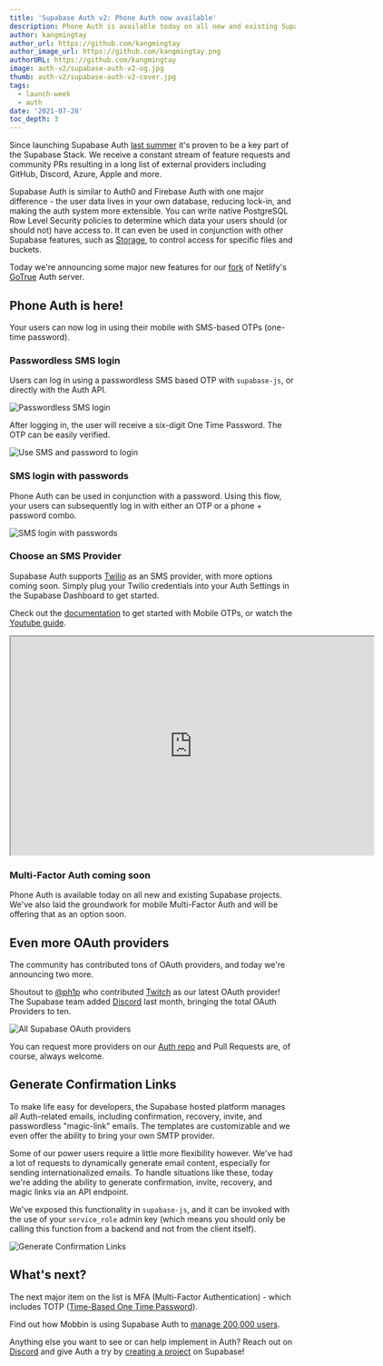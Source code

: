 ```yaml
---
title: 'Supabase Auth v2: Phone Auth now available'
description: Phone Auth is available today on all new and existing Supabase projects.
author: kangmingtay
author_url: https://github.com/kangmingtay
author_image_url: https://github.com/kangmingtay.png
authorURL: https://github.com/kangmingtay
image: auth-v2/supabase-auth-v2-og.jpg
thumb: auth-v2/supabase-auth-v2-cover.jpg
tags:
  - launch-week
  - auth
date: '2021-07-28'
toc_depth: 3
---
```


Since launching Supabase Auth [last summer](https://news.ycombinator.com/item?id=24072051) it's proven to be a key part of the Supabase Stack.
We receive a constant stream of feature requests and community PRs resulting in a long
list of external providers including GitHub, Discord, Azure, Apple and more.

Supabase Auth is similar to Auth0 and Firebase Auth with one major difference - the user data lives in your own database,
reducing lock-in, and making the auth system more extensible. You can write native PostgreSQL Row Level Security policies to
determine which data your users should (or should not) have access to. It can even be used in conjunction with other Supabase features,
such as [Storage](/storage), to control access for specific files and buckets.

Today we're announcing some major new features for our [fork](https://github.com/supabase/gotrue) of Netlify's [GoTrue](https://github.com/netlify/gotrue) Auth server.

## Phone Auth is here!

Your users can now log in using their mobile with SMS-based OTPs (one-time password).

### Passwordless SMS login

Users can log in using a passwordless SMS based OTP with `supabase-js`, or directly with the Auth API.

![Passwordless SMS login](/images/blog/auth-v2/passwordless-login.png)

After logging in, the user will receive a six-digit One Time Password. The OTP can be easily verified.

![Use SMS and password to login](/images/blog/auth-v2/verify-otp.png)

### SMS login with passwords

Phone Auth can be used in conjunction with a password. Using this flow, your users can subsequently log in
with either an OTP or a phone + password combo.

![SMS login with passwords](/images/blog/auth-v2/phone-and-password-login.png)

### Choose an SMS Provider

Supabase Auth supports [Twilio](https://www.twilio.com/) as an SMS provider, with more options coming soon.
Simply plug your Twilio credentials into your Auth Settings in the Supabase Dashboard to get started.

Check out the [documentation](/docs/guides/auth/auth-twilio) to get started with Mobile OTPs,
or watch the [Youtube guide](https://youtu.be/akScoPO01bc).

<iframe
  className="w-full video-with-border"
  width="640"
  height="385"
  src="https://www.youtube-nocookie.com/embed/akScoPO01bc"
  frameBorder="1"
  allow="accelerometer; autoplay; clipboard-write; encrypted-media; gyroscope; picture-in-picture"
  allowFullScreen
></iframe>

### Multi-Factor Auth coming soon

Phone Auth is available today on all new and existing Supabase projects. We've also laid the groundwork for mobile Multi-Factor
Auth and will be offering that as an option soon.

## Even more OAuth providers

The community has contributed tons of OAuth providers, and today we're announcing two more.

Shoutout to [@ph1p](https://github.com/ph1p) who contributed [Twitch](/docs/guides/auth/auth-twitch) as our latest OAuth provider!
The Supabase team added [Discord](/docs/guides/auth/auth-discord) last month, bringing the total OAuth Providers to ten.

![All Supabase OAuth providers](/images/blog/auth-v2/supabase-oauth-providers.png)

You can request more providers on our [Auth repo](https://github.com/supabase/gotrue) and Pull Requests are, of course, always welcome.

## Generate Confirmation Links

To make life easy for developers, the Supabase hosted platform manages all Auth-related emails, including confirmation,
recovery, invite, and passwordless "magic-link" emails. The templates are customizable and we even offer the ability to bring your own SMTP provider.

Some of our power users require a little more flexibility however. We've had a lot of requests to dynamically generate email content,
especially for sending internationalized emails. To handle situations like these, today we're adding the ability to
generate confirmation, invite, recovery, and magic links via an API endpoint.

We've exposed this functionality in `supabase-js`, and it can be invoked with the use of your `service_role` admin key
(which means you should only be calling this function from a backend and not from the client itself).

![Generate Confirmation Links](/images/blog/auth-v2/generate-links.png)

## What's next?

The next major item on the list is MFA (Multi-Factor Authentication) - which includes TOTP
([Time-Based One Time Password](https://en.wikipedia.org/wiki/Time-based_One-Time_Password)).

Find out how Mobbin is using Supabase Auth to [manage 200,000 users](/blog/2021/07/28/mobbin-supabase-200000-users).

Anything else you want to see or can help implement in Auth? Reach out on
[Discord](https://discord.wesbitty.com/) and give Auth a try by [creating a project](https://app.wesbitty.com/) on Supabase!
